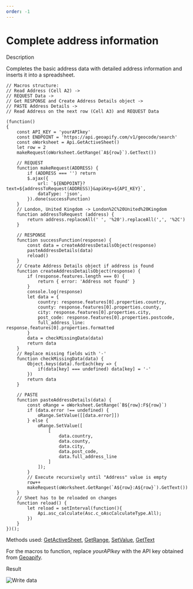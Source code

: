 ```yaml
---
order: -1
---
```

# [](/plugin/macrosamples/)Complete address information

Description

Completes the basic address data with detailed address information and inserts it into a spreadsheet.

```
// Macros structure:
// Read Address (Cell A2) ->
// REQUEST Data -> 
// Get RESPONSE and Create Address Details object ->
// PASTE Address Details -> 
// Read Address on the next row (Cell A3) and REQUEST Data

(function()
{
    const API_KEY = 'yourAPIkey'
    const ENDPOINT = 'https://api.geoapify.com/v1/geocode/search'
    const oWorksheet = Api.GetActiveSheet()
    let row = 2
    makeRequest(oWorksheet.GetRange(`A${row}`).GetText())
    
    // REQUEST
    function makeRequest(ADDRESS) {
        if (ADDRESS === '') return
        $.ajax({
            url: `${ENDPOINT}?text=${addressToRequest(ADDRESS)}&apiKey=${API_KEY}`,
            dataType: 'json',
        }).done(successFunction)
    }
    // London, United Kingdom -> London%2C%20United%20Kingdom
    function addressToRequest (address) {
        return address.replaceAll(' ', '%20').replaceAll(',', '%2C')
    }
    
    // RESPONSE
    function successFunction(response) {
        const data = createAddressDetailsObject(response)
        pasteAddressDetails(data)
        reload()
    }
    // Create Address Details object if address is found
    function createAddressDetailsObject(response) {
        if (response.features.length === 0) {
            return { error: 'Address not found' }
        }
        console.log(response)
        let data = {
            country: response.features[0].properties.country,
            county: response.features[0].properties.county,
            city: response.features[0].properties.city,
            post_code: response.features[0].properties.postcode,
            full_address_line: response.features[0].properties.formatted
        }
        data = checkMissingData(data)
        return data
    }
    // Replace missing fields with '-'
    function checkMissingData(data) {
        Object.keys(data).forEach(key => {
            if(data[key] === undefined) data[key] = '-'
        })
        return data
    }
    
    // PASTE
    function pasteAddressDetails(data) {
        const oRange = oWorksheet.GetRange(`B${row}:F${row}`)
        if (data.error !== undefined) {
            oRange.SetValue([[data.error]])
        } else {
            oRange.SetValue([
                [
                    data.country,
                    data.county,
                    data.city,
                    data.post_code,
                    data.full_address_line
                ]
            ]);
        }
        // Execute recursively until "Address" value is empty
        row++
        makeRequest(oWorksheet.GetRange(`A${row}:A${row}`).GetText())
    }
    // Sheet has to be reloaded on changes
    function reload() {
        let reload = setInterval(function(){
            Api.asc_calculate(Asc.c_oAscCalculateType.All);
        })
    }
})();
```

Methods used: [GetActiveSheet](/docbuilder/spreadsheetapi/api/getactivesheet), [GetRange](/docbuilder/spreadsheetapi/apiworksheet/getrange), [SetValue](/docbuilder/spreadsheetapi/apirange/setvalue), [GetText](/docbuilder/spreadsheetapi/apirange/gettext)

For the macros to function, replace *yourAPIkey* with the API key obtained from [Geoapify](https://www.geoapify.com/).

Result

![Write data](/content/img/plugins/complete_address_information.png)
